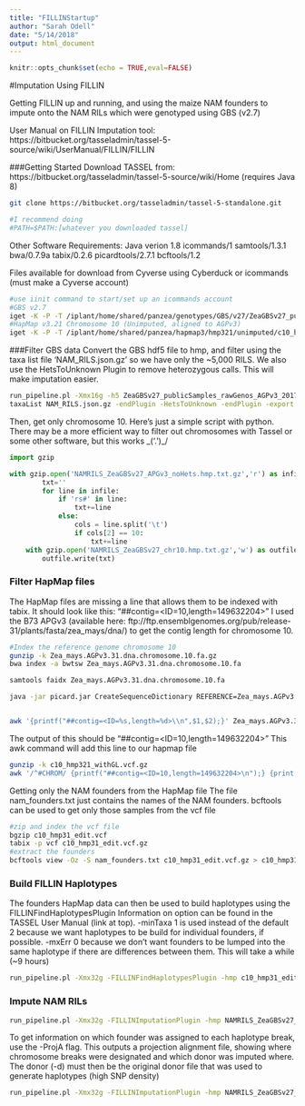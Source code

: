 ```yaml
---
title: "FILLINStartup"
author: "Sarah Odell"
date: "5/14/2018"
output: html_document
---
```

```r
knitr::opts_chunk$set(echo = TRUE,eval=FALSE)
```
#Imputation Using FILLIN

Getting FILLIN up and running, and using the maize NAM founders to impute onto the NAM RILs
which were genotyped using GBS (v2.7)

User Manual on FILLIN Imputation tool: https://bitbucket.org/tasseladmin/tassel-5-source/wiki/UserManual/FILLIN/FILLIN

###Getting Started
Download TASSEL from: https://bitbucket.org/tasseladmin/tassel-5-source/wiki/Home
(requires Java 8)
```bash
git clone https://bitbucket.org/tasseladmin/tassel-5-standalone.git

#I recommend doing
#PATH=$PATH:[whatever you downloaded tassel]
```
Other Software Requirements:
Java verion 1.8
icommands/1
samtools/1.3.1
bwa/0.7.9a
tabix/0.2.6
picardtools/2.7.1
bcftools/1.2

Files available for download from Cyverse using Cyberduck or icommands (must make a Cyverse account)
```bash
#use iinit command to start/set up an icommands account
#GBS v2.7
iget -K -P -T /iplant/home/shared/panzea/genotypes/GBS/v27/ZeaGBSv27_publicSamples_rawGenos_AGPv3_20170206.h5
#HapMap v3.21 Chromosome 10 (Unimputed, aligned to AGPv3)
iget -K -P -T /iplant/home/shared/panzea/hapmap3/hmp321/unimputed/c10_hmp321_withGL.vcf.gz
```

###Filter GBS data
Convert the GBS hdf5 file to hmp, and filter using the taxa list file 'NAM_RILS.json.gz' so we have only the ~5,000 RILS. We also use the HetsToUnknown Plugin to remove heterozygous calls. This will make imputation easier.

```bash
run_pipeline.pl -Xmx16g -h5 ZeaGBSv27_publicSamples_rawGenos_AGPv3_20170206.h5 -FilterTaxaBuilderPlugin -t
taxaList NAM_RILS.json.gz -endPlugin -HetsToUnknown -endPlugin -export NAMRILS_ZeaGBSv27_APGv3_noHets.hmp.txt.gz -exportType Hapmap
```

Then, get only chromosome 10. Here's just a simple script with python. There may be a more efficient way to filter out chromosomes with Tassel or 
some other software, but this works \_('.')_/
```python
import gzip

with gzip.open('NAMRILS_ZeaGBSv27_APGv3_noHets.hmp.txt.gz','r') as infile:
        txt=''
        for line in infile:
            if 'rs#' in line:
                txt+=line
            else:
                cols = line.split('\t')
                if cols[2] == 10:
                    txt+=line
    with gzip.open('NAMRILS_ZeaGBSv27_chr10.hmp.txt.gz','w') as outfile:
        outfile.write(txt)
```

### Filter HapMap files

The HapMap files are missing a line that allows them to be indexed with tabix.
It should look like this:
"##contig=<ID=10,length=149632204>"
I used the B73 APGv3 (available here: ftp://ftp.ensemblgenomes.org/pub/release-31/plants/fasta/zea_mays/dna/)
to get the contig length for chromosome 10. 
```bash
#Index the reference genome chromosome 10
gunzip -k Zea_mays.AGPv3.31.dna.chromosome.10.fa.gz
bwa index -a bwtsw Zea_mays.AGPv3.31.dna.chromosome.10.fa

samtools faidx Zea_mays.AGPv3.31.dna.chromosome.10.fa

java -jar picard.jar CreateSequenceDictionary REFERENCE=Zea_mays.AGPv3.31.dna.chromosome.10.fa OUTPUT=Zea_mays.AGPv3.31.dna.chromosome.10.dict


awk '{printf("##contig=<ID=%s,length=%d>\\n",$1,$2);}' Zea_mays.AGPv3.31.dna.chromosome.10.fa.fai > chrom_length.txt
```

The output of this should be 
"##contig=<ID=10,length=149632204>"
This awk command will add this line to our hapmap file

```bash
gunzip -k c10_hmp321_withGL.vcf.gz
awk '/^#CHROM/ {printf("##contig=<ID=10,length=149632204>\n");} {print;}' c10_hmp321_withGL.vcf > c10_hmp31_edit.vcf
```

Getting only the NAM founders from the HapMap file
The file nam_founders.txt just contains the names of the NAM founders. bcftools can be used to get
only those samples from the vcf file
```bash
#zip and index the vcf file
bgzip c10_hmp31_edit.vcf 
tabix -p vcf c10_hmp31_edit.vcf.gz
#extract the founders
bcftools view -Oz -S nam_founders.txt c10_hmp31_edit.vcf.gz > c10_hmp31_edit_founders.vcf.gz
```

### Build FILLIN Haplotypes

The founders HapMap data can then be used to build haplotypes using the FILLINFindHaplotypesPlugin
Information on option can be found in the TASSEL User Manual (link at top). -minTaxa 1 is used instead of the default 2 because we want haplotypes to be build for individual founders, if possible. -mxErr 0 because we don't want founders to be lumped into the same haplotype if there are differences between them.
This will take a while (~9 hours)
```bash
run_pipeline.pl -Xmx32g -FILLINFindHaplotypesPlugin -hmp c10_hmp31_edit_founders.vcf.gz -o NAMHaps/ -mxErr 0 -minTaxa 1 -extOut true -endPlugin
```

### Impute NAM RILs 
```bash
run_pipeline.pl -Xmx32g -FILLINImputationPlugin -hmp NAMRILS_ZeaGBSv27_APGv3_noHets.hmp.txt.gz -d NAMHaps/ -o NAMRILS_ZeaGBSv27_APGv3_FILLINImputed.hmp.txt.gz -endPlugin
```

To get information on which founder was assigned to each haplotype break, use the -ProjA flag.
This outputs a projection alignment file, showing where chromosome breaks were designated and which
donor was imputed where.
The donor (-d) must then be the original donor file that was used to generate haplotypes (high SNP density)
```bash
run_pipeline.pl -Xmx32g -FILLINImputationPlugin -hmp NAMRILS_ZeaGBSv27_APGv3_noHets.hmp.txt.gz -d c10_hmp31_edit_founders.vcf.gz -o NAMRILS_ZeaGBSv27_APGv3_FILLINImputed_ProjA.hmp.txt.gz -ProjA true -endPlugin
```

